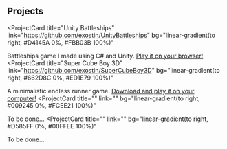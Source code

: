 ## Projects

<ProjectCard
  title="Unity Battleships"
  link="https://github.com/exostin/UnityBattleships"
  bg="linear-gradient(to right, #D4145A 0%, #FBB03B 100%)"
>
  Battleships game I made using C# and Unity. <a href="https://exostin.github.io/UnityBattleships/">Play it on your browser!</a>
</ProjectCard>
<ProjectCard
  title="Super Cube Boy 3D"
  link="https://github.com/exostin/SuperCubeBoy3D"
  bg="linear-gradient(to right, #662D8C 0%, #ED1E79 100%)"
>
  A minimalistic endless runner game. <a href="https://github.com/exostin/SuperCubeBoy3D/releases">Download and play it on your computer!</a>
</ProjectCard>
<ProjectCard
  title=""
  link=""
  bg="linear-gradient(to right, #009245 0%, #FCEE21 100%)"
>
  To be done...
</ProjectCard>
<ProjectCard
  title=""
  link=""
  bg="linear-gradient(to right, #D585FF 0%, #00FFEE 100%)"
>
  To be done...
</ProjectCard>
